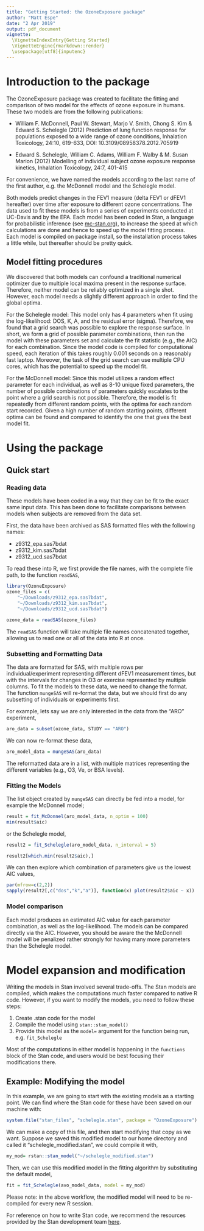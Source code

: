 ```yaml
---
title: "Getting Started: the OzoneExposure package"
author: "Matt Espe"
date: "2 Apr 2019"
output: pdf_document
vignette: 
  \VignetteIndexEntry{Getting Started}
  \VignetteEngine{rmarkdown::render}
  \usepackage[utf8]{inputenc}
---
```


# Introduction to the package

The OzoneExposure package was created to facilitate the fitting and
comparison of two model for the effects of ozone exposure in
humans. These two models are from the following publications:

+ William F. McDonnell, Paul W. Stewart, Marjo V. Smith, Chong S. Kim
  & Edward S. Schelegle (2012) Prediction of lung function response
  for populations exposed to a wide range of ozone conditions,
  Inhalation Toxicology, 24:10, 619-633, DOI:
  10.3109/08958378.2012.705919

+ Edward S. Schelegle, William C. Adams, William F. Walby & M. Susan
  Marion (2012) Modelling of individual subject ozone exposure response
  kinetics, Inhalation Toxicology, 24:7, 401-415
  
For convenience, we have named the models according to the
last name of the first author, e.g. the McDonnell model and the
Schelegle model.

Both models predict changes in the FEV1 measure (delta FEV1 or dFEV1
hereafter) over time after exposure to different ozone
concentrations. The data used to fit these models is from a series of
experiments conducted at UC-Davis and by the EPA. Each model has been
coded in Stan, a language for probabilistic inference (see
[mc-stan.org](mc-stan.org)), to increase the speed at which
calculations are done and hence to speed up the model fitting
process. Each model is compiled on package install, so the
installation process takes a little while, but thereafter should be
pretty quick.

## Model fitting procedures

We discovered that both models can confound a traditional numerical
optimizer due to multiple local maxima present in the response
surface. Therefore, neither model can be reliably optimized in a
single shot. However, each model needs a slightly different approach in
order to find the global optima. 

For the Schelegle model: This model only has 4 parameters when fit
using the log-likelihood: DOS, K, A, and the residual error
(sigma). Therefore, we found that a grid search was possible to
explore the response surface. In short, we form a grid of possible
parameter combinations, then run the model with these parameters set
and calculate the fit statistic (e.g., the AIC) for each
combination. Since the model code is compiled for computational speed,
each iteration of this takes roughly 0.001 seconds on a reasonably
fast laptop. Moreover, the task of the grid search can use multiple
CPU cores, which has the potential to speed up the model fit.

For the McDonnell model: Since this model utilizes a random effect
parameter for each individual, as well as 8-10 unique fixed
parameters, the number of possible combinations of parameters quickly
escalates to the point where a grid search is not possible. Therefore,
the model is fit repeatedly from different random points, with the
optima for each random start recorded. Given a high number of random
starting points, different optima can be found and compared to
identify the one that gives the best model fit.

# Using the package

## Quick start

### Reading data

These models have been coded in a way that they can be fit to the
exact same input data. This has been done to facilitate comparisons
between models when subjects are removed from the data set.

First, the data have been archived as SAS formatted files with the
following names:

+ z9312_epa.sas7bdat
+ z9312_kim.sas7bdat
+ z9312_ucd.sas7bdat

To read these into R, we first provide the file names, with the
complete file path, to the function `readSAS`,

```r
library(OzoneExposure)
ozone_files = c(
    "~/Downloads/z9312_epa.sas7bdat",
    "~/Downloads/z9312_kim.sas7bdat",
    "~/Downloads/z9312_ucd.sas7bdat")

ozone_data = readSAS(ozone_files)
```

The `readSAS` function will take multiple file names concatenated
together, allowing us to read one or all of the data into R at once.

### Subsetting and Formatting Data

The data are formatted for SAS, with multiple rows per
individual/experiment representing different dFEV1 measurement times,
but with the intervals for changes in O3 or exercise represented by
multiple columns. To fit the models to these data, we need to change
the format. The function `mungeSAS`
will re-format the data, but we should first do any subsetting of
individuals or experiments first.

For example, lets say we are only interested in the data from the
"ARO" experiment,

```r
aro_data = subset(ozone_data, STUDY == "ARO")
```

We can now re-format these data,

```r
aro_model_data = mungeSAS(aro_data)
```

The reformatted data are in a list, with multiple matrices
representing the different variables (e.g., O3, Ve, or BSA
levels). 

### Fitting the Models

The list object created by `mungeSAS` can directly be fed into a
model, for example the McDonnell model;

```r
result = fit_McDonnel(aro_model_data, n_optim = 100)
min(result$aic)
```

or the Schelegle model,

```r
result2 = fit_Schelegle(aro_model_data, n_interval = 5)
```

```r
result2[which.min(result2$aic),]
```

We can then explore which combination of parameters give us the lowest
AIC values,

```r
par(mfrow=c(2,2))
sapply(result2[,c("dos","k","a")], function(x) plot(result2$aic ~ x))
```
### Model comparison

Each model produces an estimated AIC value for each parameter
combination, as well as the log-likelihood. The models can be compared
directly via the AIC. However, you should be aware the the McDonnell
model will be penalized rather strongly for having many more
parameters than the Schelegle model. 

# Model expansion and modification

Writing the models in Stan involved several trade-offs. The Stan models
are compiled, which makes the computations much faster compared to
native R code. However, if you want to modify the models, you need to
follow these steps:

1. Create .stan code for the model
2. Compile the model using `stan::stan_model()`
3. Provide this model as the `model=` argument for the function being
   run, e.g. `fit_Schelegle`
   
Most of the computations in either model is happening in the
`functions` block of the Stan code, and users would be best focusing
their modifications there.

## Example: Modifying the model

In this example, we are going to start with the existing models as a
starting point. We can find where the Stan code for these have been
saved on our machine with:

```r
system.file("stan_files", "schelegle.stan", package = "OzoneExposure")
```

We can make a copy of this file, and then start modifying that copy as
we want. Suppose we saved this modified model to our home directory
and called it "schelegle_modified.stan", we could compile it with,

```r
my_mod= rstan::stan_model("~/schelegle_modified.stan")
```

Then, we can use this modified model in the fitting algorithm by
substituting the default model,

```r
fit = fit_Schelegle(avo_model_data, model = my_mod)
```

Please note: in the above workflow, the modified model will need to be
re-compiled for every new R session. 

For reference on how to write Stan code, we recommend the resources
provided by the Stan development team
[here](https://mc-stan.org/users/documentation/). 
